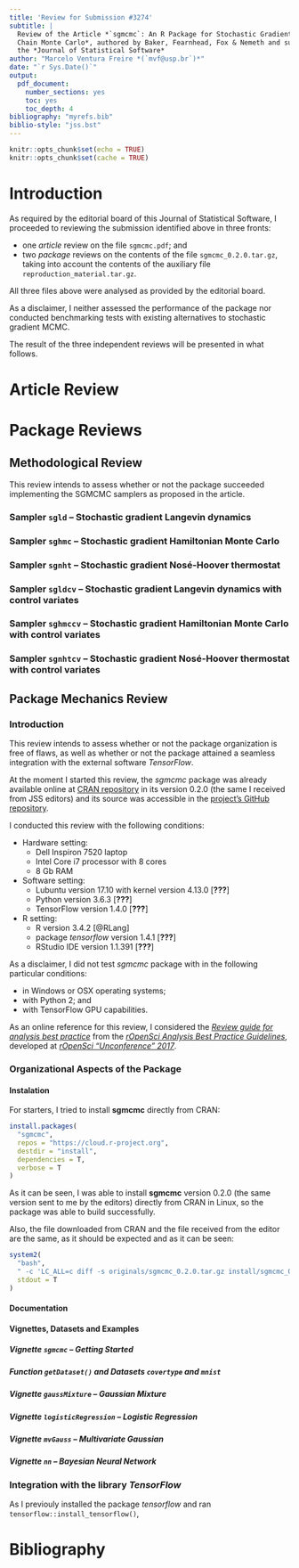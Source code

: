 ```yaml
---
title: 'Review for Submission #3274'
subtitle: |
  Review of the Article *`sgmcmc`: An R Package for Stochastic Gradient Markov
  Chain Monte Carlo*, authored by Baker, Fearnhead, Fox & Nemeth and submitted to
  the *Journal of Statistical Software*
author: "Marcelo Ventura Freire *(`mvf@usp.br`)*"
date: "`r Sys.Date()`"
output: 
  pdf_document: 
    number_sections: yes
    toc: yes
    toc_depth: 4
bibliography: "myrefs.bib"
biblio-style: "jss.bst"
---
```


```r
knitr::opts_chunk$set(echo = TRUE)
knitr::opts_chunk$set(cache = TRUE)
```

# Introduction

As required by the editorial board of this Journal of Statistical Software, I proceeded to reviewing the submission identified above in three fronts: 

- one *article* review on the file `sgmcmc.pdf`; and 
- two *package* reviews on the contents of the file `sgmcmc_0.2.0.tar.gz`, taking into account the contents of the auxiliary file `reproduction_material.tar.gz`.

All three files above were analysed as provided by the editorial board.

As a disclaimer, I neither assessed the performance of the package nor conducted benchmarking tests with existing alternatives to stochastic gradient MCMC.

The result of the three independent reviews will be presented in what follows.

# Article Review

# Package Reviews

## Methodological Review

This review intends to assess whether or not the package succeeded implementing the SGMCMC samplers as proposed in the article.

### Sampler `sgld` -- Stochastic gradient Langevin dynamics

### Sampler `sghmc` -- Stochastic gradient Hamiltonian Monte Carlo

### Sampler `sgnht` -- Stochastic gradient Nosé-Hoover thermostat

### Sampler `sgldcv` -- Stochastic gradient Langevin dynamics with control variates

### Sampler `sghmccv` -- Stochastic gradient Hamiltonian Monte Carlo with control variates

### Sampler `sgnhtcv` -- Stochastic gradient Nosé-Hoover thermostat with control variates

## Package Mechanics Review

### Introduction

This review intends to assess whether or not the package organization is free of flaws, as well as whether or not the package attained a seamless integration with the external software *TensorFlow*.

At the moment I started this review, the *sgmcmc* package was already available online at [CRAN repository](https://cran.r-project.org/web/packages/sgmcmc/index.html) in its version 0.2.0 (the same I received from JSS editors) and its source was accessible in the [project's GitHub repository](https://github.com/STOR-i/sgmcmc).

I conducted this review with the following conditions:

- Hardware setting: 
    - Dell Inspiron 7520 laptop
    - Intel Core i7 processor with 8 cores
    - 8 Gb RAM
- Software setting:
    - Lubuntu version 17.10 with kernel version 4.13.0  [**???**]
    - Python version 3.6.3 [**???**]
    - TensorFlow version 1.4.0 [**???**]
- R setting:
    - R version 3.4.2 [@RLang]
    - package *tensorflow* version 1.4.1 [**???**]
    - RStudio IDE version 1.1.391  [**???**]

As a disclaimer, I did not test *sgmcmc* package with in the following particular conditions:

- in Windows or OSX operating systems;
- with Python 2; and
- with TensorFlow GPU capabilities.

As an online reference for this review, I considered the [*Review guide for analysis best practice*](https://docs.google.com/document/d/1OYcWJUk-MiM2C1TIHB1Rn6rXoF5fHwRX-7_C12Blx8g) from the [*rOpenSci Analysis Best Practice Guidelines*](https://github.com/ropenscilabs/checkers), developed at [*rOpenSci “Unconference” 2017*](http://unconf17.ropensci.org/).

### Organizational Aspects of the Package

#### Instalation

For starters, I tried to install **sgmcmc** directly from CRAN:

```r
install.packages(
  "sgmcmc", 
  repos = "https://cloud.r-project.org",
  destdir = "install", 
  dependencies = T, 
  verbose = T
)
```

As it can be seen, I was able to install **sgmcmc** version 0.2.0 (the same version sent to me by the editors) directly from CRAN in Linux, so the package was able to build successfully.

Also, the file downloaded from CRAN and the file received from the editor are the same, as it should be expected and as it can be seen:

```r
system2(
  "bash", 
  " -c 'LC_ALL=c diff -s originals/sgmcmc_0.2.0.tar.gz install/sgmcmc_0.2.0.tar.gz'", 
  stdout = T
)
```

#### Documentation

#### Vignettes, Datasets and Examples

##### Vignette `sgmcmc` -- Getting Started

##### Function `getDataset()` and Datasets `covertype` and `mnist`

##### Vignette `gaussMixture` -- Gaussian Mixture

##### Vignette `logisticRegression` -- Logistic Regression

##### Vignette `mvGauss` -- Multivariate Gaussian

##### Vignette `nn` -- Bayesian Neural Network


### Integration with the library *TensorFlow*

As I previouly installed the package *tensorflow* and ran `tensorflow::install_tensorflow()`,


# Bibliography
<!-- Left blank for BibTeX output following -->

